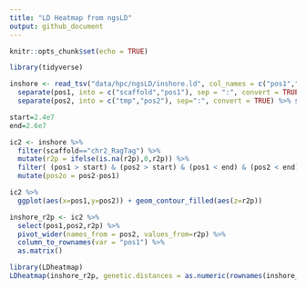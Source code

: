 ```yaml
---
title: "LD Heatmap from ngsLD"
output: github_document
---
```


```r
knitr::opts_chunk$set(echo = TRUE)
```

```r
library(tidyverse)
```

```r
inshore <- read_tsv("data/hpc/ngsLD/inshore.ld", col_names = c("pos1","pos2","dist","r2p","D","Dp","r2em")) %>% 
  separate(pos1, into = c("scaffold","pos1"), sep = ":", convert = TRUE) %>% 
  separate(pos2, into = c("tmp","pos2"), sep=":", convert = TRUE) %>% select(-tmp)
```

```r
start=2.4e7
end=2.6e7

ic2 <- inshore %>% 
  filter(scaffold=="chr2_RagTag") %>% 
  mutate(r2p = ifelse(is.na(r2p),0,r2p)) %>% 
  filter( (pos1 > start) & (pos2 > start) & (pos1 < end) & (pos2 < end)) %>% 
  mutate(pos2o = pos2-pos1)

ic2 %>% 
  ggplot(aes(x=pos1,y=pos2)) + geom_contour_filled(aes(z=r2p))
```


```r
inshore_r2p <- ic2 %>% 
  select(pos1,pos2,r2p) %>% 
  pivot_wider(names_from = pos2, values_from=r2p) %>% 
  column_to_rownames(var = "pos1") %>% 
  as.matrix()
```

```r
library(LDheatmap)
LDheatmap(inshore_r2p, genetic.distances = as.numeric(rownames(inshore_r2p)))
```


